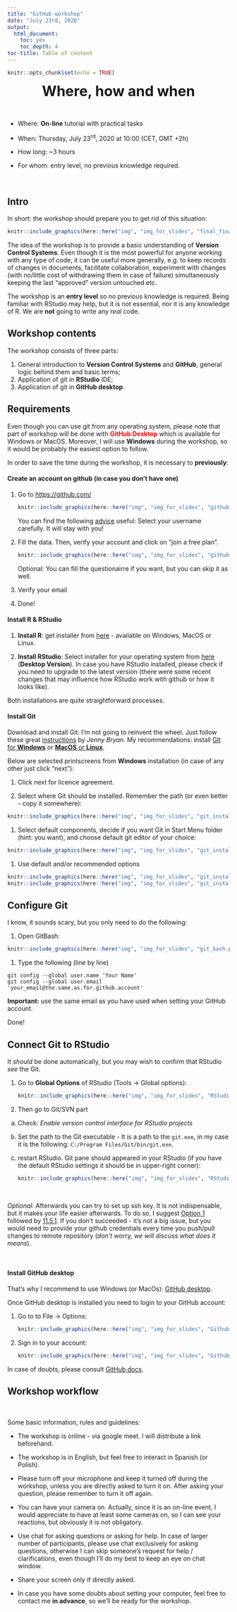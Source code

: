 ```yaml
---
title: "GitHub workshop"
date: "July 23rd, 2020"
output:
  html_document:
    toc: yes
    toc_depth: 4
toc-title: Table of content
---
```


```r
knitr::opts_chunk$set(echo = TRUE)
```

<center><font size="6.5">**Where, how and when**</font></center>

<br> 

+ Where: **On-line** tutorial with practical tasks  

+ When: Thursday, July 23^rd^, 2020 at 10:00 (CET, GMT +2h)  

+ How long: ~3 hours  

+ For whom: entry level, no previous knowledge required.


<br> 

## **Intro**

In short: the workshop should prepare you to get rid of this situation:  

```r
knitr::include_graphics(here::here("img", "img_for_slides", "final_final.png"))
```

The idea of the workshop is to provide a basic understanding of **Version Control Systems**. Even though it is the most powerful for anyone working with any type of code, it can be useful more generally, e.g. to keep records of changes in documents, facilitate collaboration, experiment with changes (with no/little cost of withdrawing them in case of failure) simultaneously keeping the last "approved" version untouched etc.  

The workshop is an **entry level** so no previous knowledge is required. Being familiar with RStudio may help, but it is not essential, nor it is any knowledge of R. We are **not** going to write any *real* code.  

## **Workshop contents**

The workshop consists of three parts:  

1. General introduction to **Version Control Systems** and **GitHub**, general logic behind them and basic terms;  
1. Application of git in **RStudio** IDE;
1. Application of git in **GitHub desktop**.

## **Requirements**

Even though you can use git from any operating system, please note that part of workshop will be done with <span style="color:red">**GitHub Desktop**</span> which is available for Windows or MacOS. Moreover, I will use **Windows** during the workshop, so it would be probably the easiest option to follow. 

In order to save the time during the workshop, it is necessary to **previously**:  

#### **Create an account on github** (in case you don't have one)  

1. Go to [https://github.com/](https://github.com/){target="blank"}  

    ```r
    knitr::include_graphics(here::here("img", "img_for_slides", "github_sign_up.png"))
    ```
    
    You can find the following [advice](https://happygitwithr.com/github-acct.html){target="blank"} useful: Select your username carefully. It will stay with you!

1. Fill the data. Then, verify your account and click on "join a free plan". 

    ```r
    knitr::include_graphics(here::here("img", "img_for_slides", "github_sign_up2.png"))
    ```

    Optional: You can fill the questionairre if you want, but you can skip it as well.  

1. Verify your email

1. Done!

#### **Install R & RStudio**

1. **Install R**: get installer from [here](https://cran.r-project.org/){target="blank"} - available on Windows, MacOS or Linux.

1. **Install RStudio**: Select installer for your operating system from [here](https://rstudio.com/products/rstudio/download/preview/){target="blank"} (**Desktop Version**). In case you have RStudio installed, please check if you need to upgrade to the latest version (there were some recent changes that may influence how RStudio work with github or how it looks like).

Both installations are quite straightforward processes. 

#### **Install Git**

Download and install Git: I'm not going to reinvent the wheel. Just follow these great [instructions](https://happygitwithr.com/install-git.html){target="blank"} by *Jenny Bryan*. My recommendations: install [Git for **Windows**](https://gitforwindows.org/){target="blank"} or [**MacOS** or **Linux**](https://git-scm.com/downloads){target="blank"}. 

Below are selected printscreens from **Windows** installation (in case of any other just click "next"):

1. Click next for licence agreement.

1. Select where Git should be installed. Remember the path (or even better - copy it somewhere):
```r
knitr::include_graphics(here::here("img", "img_for_slides", "git_install_02.png"))
```

1. Select default components, decide if you want Git in Start Menu folder (hint: you want), and choose default git editor of your choice:
```r
knitr::include_graphics(here::here("img", "img_for_slides", "git_install_01.png"))
```

1. Use default and/or recommended options
```r
knitr::include_graphics(here::here("img", "img_for_slides", "git_install_03.png"))
knitr::include_graphics(here::here("img", "img_for_slides", "git_install_04.png"))
```

## **Configure Git**   

I know, it sounds scary, but you only need to do the following:

1. Open GitBash:
```r
knitr::include_graphics(here::here("img", "img_for_slides", "git_bash.png"))
```

1. Type the following (line by line)

```
git config --global user.name 'Your Name'
git config --global user.email 'your_email@the.same.as.for.github.account'
```

**Important:** use the same email as you have used when setting your GitHub account.  

Done!

## **Connect Git to RStudio**  

It *should* be done automatically, but you may wish to confirm that RStudio *see* the Git.

1) Go to **Global Options** of RStudio (Tools -> Global options):  

    ```r
    knitr::include_graphics(here::here("img", "img_for_slides", "RStudio_git2.png"))
    ```

1) Then go to Git/SVN part

a) Check: *Enable version control interface for RStudio projects*

a) Set the path to the Git executable - It is a path to the `git.exe`, in my case it is the following: `C:/Program Files/Git/bin/git.exe`. 

a) restart RStudio. Git pane should appeared in your RStudio (if you have the default RStudio settings it should be in upper-right corner):  

    ```r
    knitr::include_graphics(here::here("img", "img_for_slides", "RStudio_git3.png"))
    ```
    
<br>  

*Optional:* Afterwards you can try to set up ssh key. It is not indispensable, but it makes your life easier afterwards. To do so, I suggest [Option 1](https://happygitwithr.com/ssh-keys.html#create-an-ssh-key-pair){target="blank"} followed by [11.5.1](https://happygitwithr.com/ssh-keys.html#provide-public-key-to-github){target="blank"}. If you don't succeeded - it's not a big issue, but you would need to provide your github credentials every time you push/pull changes to remote repository (*don't worry, we will discuss what does it means*).

<br>  


#### **Install GitHub desktop**

That's why I recommend to use Windows (or MacOs): [GitHub desktop](https://desktop.github.com/){target="blank"}. 

Once GitHub desktop is installed you need to login to your GitHub account: 

1. Go to to File -> Options:

    
    ```r
    knitr::include_graphics(here::here("img", "img_for_slides", "Github_desktop1.png"))
    ```

1. Sign in to your account:

    ```r
    knitr::include_graphics(here::here("img", "img_for_slides", "Github_desktop2.png"))
    ```
    
    
In case of doubts, please consult [GitHub docs](https://docs.github.com/en/desktop/getting-started-with-github-desktop){target="blank"}.

## **Workshop workflow**

<br> 

Some basic information, rules and guidelines:

- The workshop is online - via google meet. I will distribute a link beforehand.

- The workshop is in English, but feel free to interact in Spanish (or Polish).

- Please turn off your microphone and keep it turned off during the workshop, unless you are directly asked to turn it on. After asking your question, please remember to turn it off again.

- You can have your camera on. Actually, since it is an on-line event, I would appreciate to have at least some cameras on, so I can see your reactions, but obviously it is not obligatory.

- Use chat for asking questions or asking for help. In case of larger number of participants, please use chat exclusively for asking questions, otherwise I can skip someone's request for help / clarifications, even though I'll do my best to keep an eye on chat window.

- Share your screen only if directly asked. 

- In case you have some doubts about setting your computer, feel free to contact me **in advance**, so we'll be ready for the workshop. 


<br> 


<br> 
